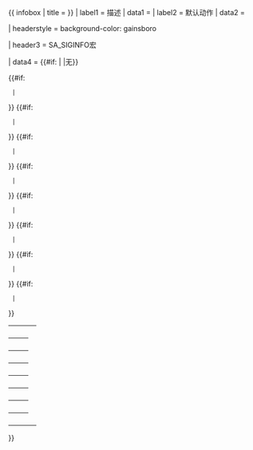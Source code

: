{{ infobox
| title   = {{{name|{{PAGENAME}}}}}
| label1  = 描述
| data1   = {{{description|''没有描述''}}}
| label2  = 默认动作
| data2   = {{{action|''没有指明默认动作''}}}

| headerstyle = background-color: gainsboro

| header3 = SA_SIGINFO宏

| data4   = {{#if:{{{1|}}} | |无}}
<table align="center" style="background:transparent; text-align:left;">
{{#if:{{{1|}}}{{{2|}}}
  |<tr><th style="padding-right:2em;"><code>{{{1}}}</code></th><td>{{{2}}}</td></tr>}}
{{#if:{{{3|}}}{{{4|}}}
  |<tr><th style="padding-right:2em;"><code>{{{3}}}</code></th><td>{{{4}}}</td></tr>}}
{{#if:{{{5|}}}{{{6|}}}
  |<tr><th style="padding-right:2em;"><code>{{{5}}}</code></th><td>{{{6}}}</td></tr>}}
{{#if:{{{7|}}}{{{8|}}}
  |<tr><th style="padding-right:2em;"><code>{{{7}}}</code></th><td>{{{8}}}</td></tr>}}
{{#if:{{{9|}}}{{{10|}}}
  |<tr><th style="padding-right:2em;"><code>{{{9}}}</code></th><td>{{{10}}}</td></tr>}}
{{#if:{{{11|}}}{{{12|}}}
  |<tr><th style="padding-right:2em;"><code>{{{11}}}</code></th><td>{{{12}}}</td></tr>}}
{{#if:{{{13|}}}{{{14|}}}
  |<tr><th style="padding-right:2em;"><code>{{{13}}}</code></th><td>{{{14}}}</td></tr>}}
{{#if:{{{15|}}}{{{16|}}}
  |<tr><th style="padding-right:2em;"><code>{{{15}}}</code></th><td>{{{16}}}</td></tr>}}
</table>
}}<noinclude>{{doc}}<!-- add category and language links to the /doc page, not here --></noinclude>